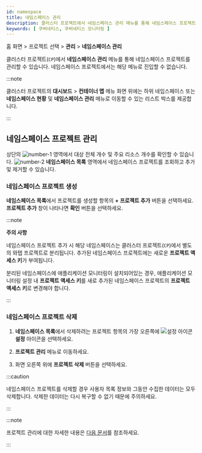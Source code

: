 ```yaml
---
id: namespace
title: 네임스페이스 관리
description: 클러스터 프로젝트에서 네임스페이스 관리 메뉴를 통해 네임스페이스 프로젝트를 관리할 수 있습니다.
keywords: [ 쿠버네티스, 쿠버네티스 모니터링 ]
---
```


홈 화면 > 프로젝트 선택 > **관리** > **네임스페이스 관리**

클러스터 프로젝트(<code class='my'>CP</code>)에서 **네임스페이스 관리** 메뉴를 통해 네임스페이스 프로젝트를 관리할 수 있습니다. 네임스페이스 프로젝트에서는 해당 메뉴로 진입할 수 없습니다.

:::note

클러스터 프로젝트의 **대시보드** > **컨테이너 맵** 메뉴 화면 위에는 하위 네임스페이스 또는 **네임스페이스 현황** 및 **네임스페이스 관리** 메뉴로 이동할 수 있는 리스트 박스를 제공합니다. 

<ImgLang img='k8s-namespace-project-list-check.png' desc='네임스페이스 이동' />

:::

## 네임스페이스 프로젝트 관리

<ImgLang img='k8s-namespace-mng.png' desc='네임스페이스 관리' />

상단의 ![number-1](/img/number-01.png) 영역에서 대상 전체 개수 및 주요 리소스 개수를 확인할 수 있습니다. ![number-2](/img/number-02.png) **네임스페이스 목록** 영역에서 네임스페이스 프로젝트를 조회하고 추가 및 제거할 수 있습니다.

### 네임스페이스 프로젝트 생성

**네임스페이스 목록**에서 프로젝트를 생성할 항목의 **+ 프로젝트 추가** 버튼을 선택하세요. **프로젝트 추가** 창이 나타나면 **확인** 버튼을 선택하세요.

:::note 

**주의 사항**

네임스페이스 프로젝트 추가 시 해당 네임스페이스는 클러스터 프로젝트(<code class='my'>CP</code>)에서 별도의 와탭 프로젝트로 분리됩니다. 추가된 네임스페이스 프로젝트에는 새로운 **프로젝트 액세스 키**가 부여됩니다. 

분리된 네임스페이스에 애플리케이션 모니터링이 설치되어있는 경우, 애플리케이션 모니터링 설정 내 **프로젝트 액세스 키**를 새로 추가된 네임스페이스 프로젝트의 **프로젝트 액세스 키**로 변경해야 합니다.

:::

### 네임스페이스 프로젝트 삭제

1. **네임스페이스 목록**에서 삭제하려는 프로젝트 항목의 가장 오른쪽에 ![설정 아이콘](/img/ico-setting.svg) **설정** 아이콘을 선택하세요.

1. **프로젝트 관리** 메뉴로 이동하세요.

1. 화면 오른쪽 위에 **프로젝트 삭제** 버튼을 선택하세요.

:::caution

네임스페이스 프로젝트를 삭제할 경우 사용자 목록 정보와 그동안 수집한 데이터는 모두 삭제합니다. 삭제한 데이터는 다시 복구할 수 없기 때문에 주의하세요.

:::

:::note

프로젝트 관리에 대한 자세한 내용은 [다음 문서](../project/project-manage)를 참조하세요.

:::
